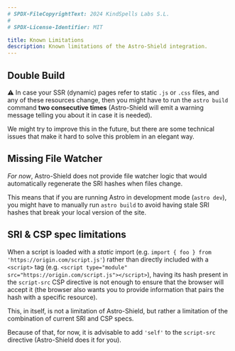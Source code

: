 ```yaml
---
# SPDX-FileCopyrightText: 2024 KindSpells Labs S.L.
#
# SPDX-License-Identifier: MIT

title: Known Limitations
description: Known limitations of the Astro-Shield integration.
---
```


## Double Build

⚠️ In case your SSR (dynamic) pages refer to static `.js` or `.css` files, and
any of these resources change, then you might have to run the `astro build`
command **two consecutive times** (Astro-Shield will emit a warning message
telling you about it in case it is needed).

We might try to improve this in the future, but there are some technical issues
that make it hard to solve this problem in an elegant way.

## Missing File Watcher

_For now_, Astro-Shield does not provide file watcher logic that would
automatically regenerate the SRI hashes when files change.

This means that if you are running Astro in development mode (`astro dev`), you
might have to manually run `astro build` to avoid having stale SRI hashes that
break your local version of the site.

## SRI & CSP spec limitations

When a script is loaded with a _static_ import (e.g.
`import { foo } from 'https://origin.com/script.js'`) rather than directly
included with a `<script>` tag (e.g.
`<script type="module" src="https://origin.com/script.js"></script>`), having
its hash present in the `script-src` CSP directive is not enough to ensure that
the browser will accept it (the browser also wants you to provide information
that pairs the hash with a specific resource).

This, in itself, is not a limitation of Astro-Shield, but rather a limitation of
the combination of current SRI and CSP specs.

Because of that, for now, it is advisable to add `'self'` to the `script-src`
directive (Astro-Shield does it for you).
